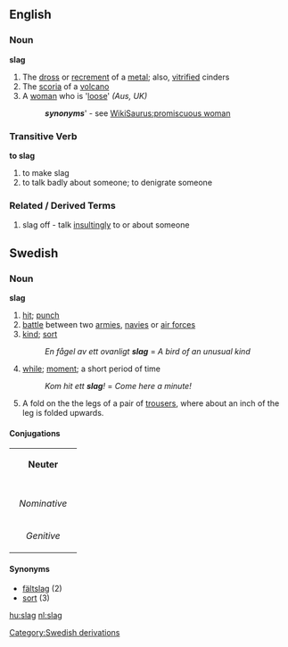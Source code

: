 ==English==
===Noun===
'''slag'''
#The [[dross]] or [[recrement]] of a [[metal]]; also, [[vitrify|vitrified]] cinders
#The [[scoria]] of a [[volcano]]
#A [[woman]] who is '[[loose]]' ''(Aus, UK)''
#:'''''synonyms'''''' - see [[WikiSaurus:promiscuous woman]]

===Transitive Verb===
'''to slag'''
# to make slag
# to talk badly about someone; to denigrate someone

===Related / Derived Terms===
#slag off - talk [[insult|insultingly]] to or about someone

==Swedish==
===Noun===
'''slag'''
#[[hit]]; [[punch]]
#[[battle]] between two [[armies]], [[navies]] or [[air force]]s
#[[kind]]; [[sort#noun|sort]]
#:''En fågel av ett ovanligt '''slag''''' = ''A bird of an unusual kind''
#[[while]]; [[moment]]; a short period of time
#:''Kom hit ett '''slag'''!'' = ''Come here a minute!''
#A fold on the the legs of a pair of [[trousers]], where about an inch of the leg is folded upwards.

====Conjugations====
{| border=1 cellspacing=0 
| bgcolor=#FFFFF0 colspan=5 align=center | '''Neuter''' 
|- 
|- bgcolor=#FFFFF0 align=center 
! rowspan=2 | 
| colspan=2 width=105 | ''Singular'' 
| colspan=2 | ''Plural'' 
|- bgcolor=#FFFFF0 align=center 
| width=105 | ''Indefinite'' 
| width=105 | ''Definite'' 
| width=105 | ''Indefinite'' 
|  width=105 | ''Definite'' 
|- align=center 
| width=105 bgcolor=#FFFFF0 | ''Nominative'' 
| [[slag]] 
| [[slaget]] 
| [[slag]] 
| [[slagen]] 
|- align=center 
| width=105 bgcolor=#FFFFF0 | ''Genitive'' 
| [[slags]] 
| [[slagets]] 
| [[slags]] 
| [[slagens]] 
|} 

====Synonyms====
*[[fältslag]] (2)
*[[sort#Swedish|sort]] (3)

[[Category:Swedish derivations]]

[[hu:slag]]
[[nl:slag]]